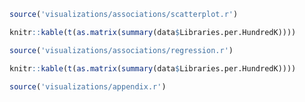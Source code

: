
```r
source('visualizations/associations/scatterplot.r')
```

```r
knitr::kable(t(as.matrix(summary(data$Libraries.per.HundredK))))
```

\vspace{10pt}

\vspace{20pt}

```r
source('visualizations/associations/regression.r')
```

```r
knitr::kable(t(as.matrix(summary(data$Libraries.per.HundredK))))
```

\vspace{10pt}

\newpage

```r
source('visualizations/appendix.r')
```


[^1]: Test footnote 1.
[^2]: Test footnote 1.

<style>
p.caption {
  font-size: 10pt;
}
</style>
